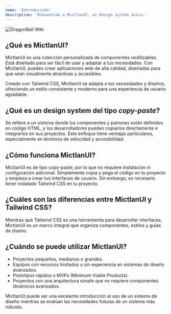 ```yaml
---
name: 'Introducción'
description: 'Bienvenido a MictlanUI, un design system único.'
---
```


<div class='relative'>
  <div class='overflow-hidden group rounded-2xl shadow-2xl'>
    <div class='h-96 rounded-2xl blur-lg bg-gradient-to-r from-cyan-500 to-cyan-700' />
    <div class='absolute inset-0 flex items-center justify-center'>
      <img
        src='/mictlan-logo.webp'
        alt='DragonBall Wiki'
        class='animate-flip-in-x w-2/3 h-1/2 sm:h-3/4 lg:h-6/7 object-cover sm:object-fit rounded-2xl shadow-lg transition-transform duration-500 ease-in-out transform group-hover:scale-110'
      />
    </div>
  </div>
</div>

## ¿Qué es MictlanUI?

MictlanUI es una colección personalizada de componentes reutilizables. Está diseñado para ser fácil de usar y adaptar a tus necesidades. Con MictlanUI, puedes crear aplicaciones web de alta calidad, diseñadas para que sean visualmente atractivas y accesibles.

Creado con Tailwind CSS, MictlanUI se adapta a tus necesidades y diseños, ofreciendo un estilo consistente y moderno para una experiencia de usuario agradable.

## ¿Qué es un design system del tipo _copy-paste_?

Se refiere a un sistema donde los componentes y patrones están definidos en código HTML, y los desarrolladores pueden copiarlos directamente e integrarlos en sus proyectos.
Este enfoque tiene ventajas particulares, especialmente en términos de velocidad y accesibilidad.

## ¿Cómo funciona MictlanUI?

MictlanUI es de tipo copy-paste, por lo que no requiere instalación ni configuración adicional. Simplemente copia y pega el código en tu proyecto y empieza a crear tus interfaces de usuario.
Sin embargo, es necesario tener instalado Tailwind CSS en tu proyecto.

## ¿Cuáles son las diferencias entre MictlanUI y Tailwind CSS?

Mientras que Tailwind CSS es una herramienta para desarrollar interfaces, MictlanUI es un marco integral que organiza componentes, estilos y guías de diseño.

## ¿Cuándo se puede utilizar MictlanUI?

- Proyectos pequeños, medianos o grandes.
- Equipos con recursos limitados o sin experiencia en sistemas de diseño avanzados.
- Prototipos rápidos o MVPs (Minimum Viable Products).
- Proyectos con una arquitectura simple que no requiere componentes dinámicos avanzados.

MictlanUI puede ser una excelente introducción al uso de un sistema de diseño mientras se evalúan las necesidades futuras de un sistema más robusto.
